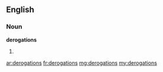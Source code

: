 ==English==

===Noun===
'''derogations'''

# {{plural of|derogation}}

[[ar:derogations]]
[[fr:derogations]]
[[mg:derogations]]
[[my:derogations]]